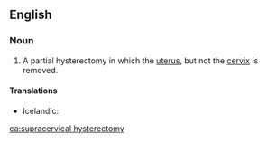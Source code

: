 ==English==

===Noun===
{{en-noun|head=[[supracervical]] [[hysterectomy]]|supracervical hysterectomies}}

# A partial hysterectomy in which the [[uterus]], but not the [[cervix]] is removed.

====Translations====
{{trans-top|partial hysterectomy}}
* Icelandic: {{t|is|ofanhálslegnám|n}}
{{trans-mid}}
{{trans-bottom}}

[[ca:supracervical hysterectomy]]